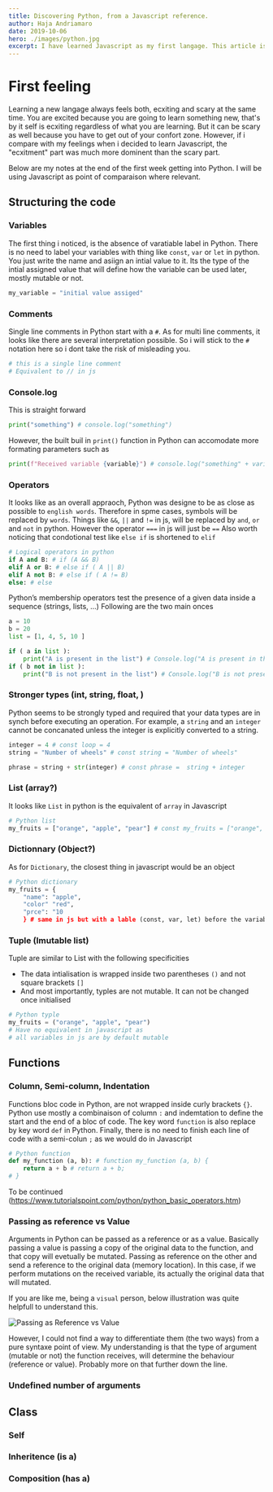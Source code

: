 ```yaml
---
title: Discovering Python, from a Javascript reference.
author: Haja Andriamaro
date: 2019-10-06
hero: ./images/python.jpg
excerpt: I have learned Javascript as my first langage. This article is about my first week in discovering Python few months dow the line.
---
```


# First feeling 

Learning a new langage always feels both, ecxiting and scary at the same time. You are excited because you are going to learn something new, that's by 
it self is ecxiting regardless of what you are learning. But it can be scary as well because you have to get out of
your confort zone. However, if i compare with my feelings when i decided to learn Javascript, the "ecxitment" part was much more dominent than the scary part.

Below are my notes at the end of the first week getting into Python. I will be using Javascript as point of comparaison where relevant.


## Structuring the code

### Variables

The first thing i noticed, is the absence of varatiable label in Python. There is no need to label your variables
with thing like `const`, `var` or `let` in python. You just write the name and asiign an intial value to it.
Its the type of the intial assigned value that will define how the variable can be used later, mostly mutable or not.

```python
my_variable = "initial value assiged"
```
### Comments

Single line comments in Python start with a `#`. As for multi line comments, it looks like there are several interpretation
possible. So i will stick to the `#` notation here so i dont take the risk of misleading you.

```python
# this is a single line comment
# Equivalent to // in js
```

### Console.log

This is straight forward
```python
print("something") # console.log("something")
```
However, the built buil in `print()` function in Python can accomodate more formating parameters such as

```python
print(f"Received variable {variable}") # console.log("something" + variable)
```

### Operators

It looks like as an overall appraoch, Python was designe to be as close as possible to `english words`. 
Therefore in spme cases, symbols will be replaced by `words`. 
Things like `&&`, `||` and `!=` in js, will be replaced by `and`, `or` and `not` in python.
However the operator `===` in js will just be `==`
Also worth noticing that condotional test like `else if` is shortened to `elif`

```python
# Logical operators in python
if A and B: # if (A && B) 
elif A or B: # else if ( A || B)
elif A not B: # else if ( A != B)
else: # else
```

Python’s membership operators test the presence of a given data inside a sequence (strings, lists, ...) 
Following are the two main onces

```python
a = 10
b = 20
list = [1, 4, 5, 10 ]

if ( a in list ):
    print("A is present in the list") # Console.log("A is present in the list")
if ( b not in list ):
    print("B is not present in the list") # Console.log("B is not present in the list")
```


### Stronger types (int, string, float, )

Python seems to be strongly typed and required that your data types are in synch before executing an operation. 
For example, a `string` and an `integer` cannot be concanated unless the integer is explicitly converted to a string.

```python
integer = 4 # const loop = 4
string = "Number of wheels" # const string = "Number of wheels"

phrase = string + str(integer) # const phrase =  string + integer
```


### List (array?)

It looks like `List` in python is the equivalent of `array` in Javascript

```python
# Python list
my_fruits = ["orange", "apple", "pear"] # const my_fruits = ["orange", "apple", "pear"]
```
### Dictionnary (Object?)

As for `Dictionary`, the closest thing in javascript would be an object

```python
# Python dictionary
my_fruits = {
    "name": "apple",
    "color" "red",
    "prce": "10
    } # same in js but with a lable (const, var, let) before the variable name
```

### Tuple (Imutable list)

Tuple are similar to List with the following specificities

- The data intialisation is wrapped inside two parentheses `()` and not square brackets `[]`
- And most importantly, typles are not mutable. It can not be changed once initialised
```python
# Python typle
my_fruits = ("orange", "apple", "pear") 
# Have no equivalent in javascript as 
# all variables in js are by default mutable
```

## Functions

### Column, Semi-column, Indentation

Functions bloc code in Python, are not wrapped inside curly brackets `{}`. Python use mostly a combinaison of column `:`
and indemtation to define the start and the end of a bloc of code.
The key word `function` is also replace by key word `def` in Python. 
Finally, there is no need to finish each line of code with a semi-colun `;` as we would do in Javascript

```python
# Python function
def my_function (a, b): # function my_function (a, b) {
    return a + b # return a + b;
# }
```

To be continued (https://www.tutorialspoint.com/python/python_basic_operators.htm)

### Passing as reference vs Value

Arguments in Python can be passed as a reference or as a value. Basically passing a value is passing a copy of the
original data to the function, and that copy will evetually be mutated. Passing as reference on the other and 
send a reference to the original data (memory location). In this case, if we perform mutations on the received 
variable, its actually the original data that will mutated.

If you are like me, being a `visual` person, below illustration was quite helpfull to understand this.

<div className="Image__Small">
  <img
    src="./images/pass-by-ref-vs-value.gif"
    alt="Passing as Reference vs Value"
  />
</div>

However, I could not find a way to differentiate them (the two ways) from a pure syntaxe point of view.
My understanding is that the type of argument (mutable or not) the function receives, will
determine the behaviour (reference or value). Probably more on that further down the line.

### Undefined number of arguments

## Class

### Self

### Inheritence (is a)

### Composition (has a)
